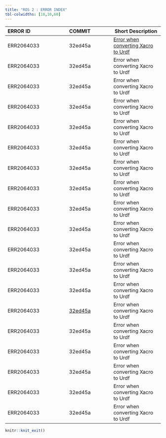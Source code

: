 ```yaml
---
title: "ROS 2 : ERROR INDEX"
tbl-colwidths: [10,10,60]
---
```


::: column-screen-inset-right
| ERROR ID | COMMIT | Short Description  |
|:------|:--------:|--------|
| ERR2064033 | 32ed45a | [Error when converting Xacro to Urdf](errors/ERR2064033.qmd) |
| ERR2064033 | 32ed45a | Error when converting Xacro to Urdf |
| ERR2064033 | 32ed45a | Error when converting Xacro to Urdf |
| ERR2064033 | 32ed45a | Error when converting Xacro to Urdf |
| ERR2064033 | 32ed45a | Error when converting Xacro to Urdf |
| ERR2064033 | 32ed45a | Error when converting Xacro to Urdf |
| ERR2064033 | 32ed45a | Error when converting Xacro to Urdf |
| ERR2064033 | 32ed45a | Error when converting Xacro to Urdf |
| ERR2064033 | 32ed45a | Error when converting Xacro to Urdf |
| ERR2064033 | 32ed45a | Error when converting Xacro to Urdf |
| ERR2064033 | 32ed45a | Error when converting Xacro to Urdf |
| ERR2064033 | 32ed45a | Error when converting Xacro to Urdf |
| ERR2064033 | 32ed45a | Error when converting Xacro to Urdf |
| ERR2064033 | [32ed45a](https://github.com/RishikesavanRamesh/resume-src/commit/09aca5e9a05fc738d43cf1bbcee3909683d68159) | Error when converting Xacro to Urdf |
| ERR2064033 | 32ed45a | Error when converting Xacro to Urdf |
| ERR2064033 | 32ed45a | Error when converting Xacro to Urdf |
| ERR2064033 | 32ed45a | Error when converting Xacro to Urdf |
| ERR2064033 | 32ed45a | Error when converting Xacro to Urdf |
| ERR2064033 | 32ed45a | Error when converting Xacro to Urdf |


:::

```r
knitr::knit_exit()
```
